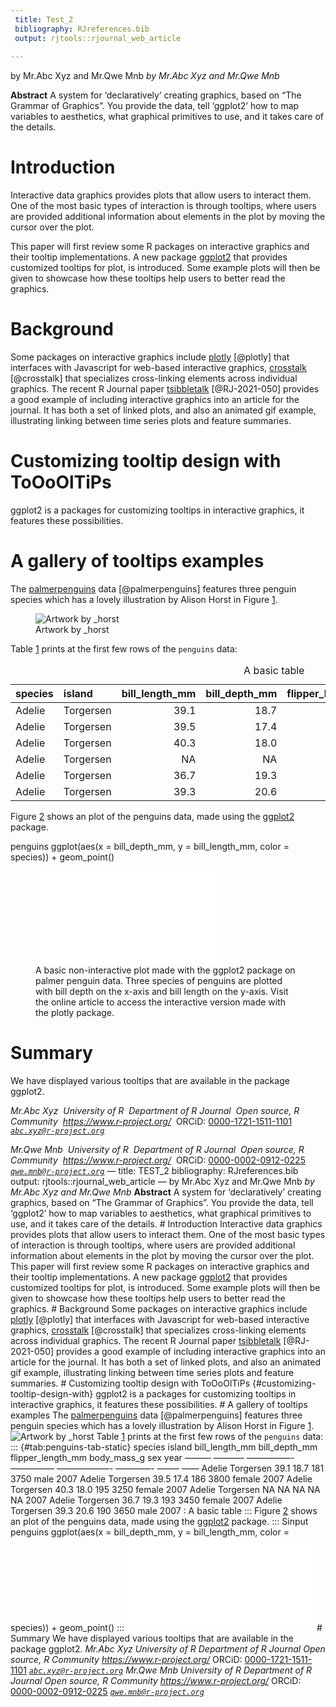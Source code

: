 ```yaml
--- 
 title: Test_2 
 bibliography: RJreferences.bib 
 output: rjtools::rjournal_web_article 
 
--- 
```

by Mr.Abc Xyz and Mr.Qwe Mnb *by Mr.Abc Xyz and Mr.Qwe Mnb* 
 
**Abstract** A system for 'declaratively' creating graphics, based on 
"The Grammar of Graphics". You provide the data, tell 'ggplot2' how to 
map variables to aesthetics, what graphical primitives to use, and it 
takes care of the details. 
 
# Introduction 
 
Interactive data graphics provides plots that allow users to interact 
them. One of the most basic types of interaction is through tooltips, 
where users are provided additional information about elements in the 
plot by moving the cursor over the plot. 
 
This paper will first review some R packages on interactive graphics and 
their tooltip implementations. A new package 
[ggplot2](https://CRAN.R-project.org/package=ggplot2) that provides 
customized tooltips for plot, is introduced. Some example plots will 
then be given to showcase how these tooltips help users to better read 
the graphics. 
 
# Background 
 
Some packages on interactive graphics include 
[plotly](https://CRAN.R-project.org/package=plotly) [@plotly] that 
interfaces with Javascript for web-based interactive graphics, 
[crosstalk](https://CRAN.R-project.org/package=crosstalk) [@crosstalk] 
that specializes cross-linking elements across individual graphics. The 
recent R Journal paper 
[tsibbletalk](https://CRAN.R-project.org/package=tsibbletalk) 
[@RJ-2021-050] provides a good example of including interactive graphics 
into an article for the journal. It has both a set of linked plots, and 
also an animated gif example, illustrating linking between time series 
plots and feature summaries. 
 
# Customizing tooltip design with ToOoOlTiPs {#customizing-tooltip-design-with} 
 
ggplot2 is a packages for customizing tooltips in interactive graphics, 
it features these possibilities. 
 
# A gallery of tooltips examples 
 
The [palmerpenguins](https://CRAN.R-project.org/package=palmerpenguins) 
data [@palmerpenguins] features three penguin species which has a lovely 
illustration by Alison Horst in Figure 
[1](#fig:penguins-alison){reference-type="ref" 
reference="fig:penguins-alison"}. 
 
![Artwork by \_horst](penguins.png){#fig:penguins-alison 
width="1\\linewidth" height="0.2\\textheight"} 
 
Table [1](#tab:penguins-tab-static){reference-type="ref" 
reference="tab:penguins-tab-static"} prints at the first few rows of the 
`penguins` data: 
 
::: {#tab:penguins-tab-static} 
  species   island        bill_length_mm   bill_depth_mm   flipper_length_mm   body_mass_g sex        year 
  --------- ----------- ---------------- --------------- ------------------- ------------- -------- ------ 
  Adelie    Torgersen               39.1            18.7                 181          3750 male       2007 
  Adelie    Torgersen               39.5            17.4                 186          3800 female     2007 
  Adelie    Torgersen               40.3            18.0                 195          3250 female     2007 
  Adelie    Torgersen                 NA              NA                  NA            NA NA         2007 
  Adelie    Torgersen               36.7            19.3                 193          3450 female     2007 
  Adelie    Torgersen               39.3            20.6                 190          3650 male       2007 
 
  : A basic table 
::: 
 
Figure [2](#fig:penguins-ggplot){reference-type="ref" 
reference="fig:penguins-ggplot"} shows an plot of the penguins data, 
made using the [ggplot2](https://CRAN.R-project.org/package=ggplot2) 
package. 
 
::: Sinput 
penguins ggplot(aes(x = bill_depth_mm, y = bill_length_mm, color = 
species)) + geom_point() 
::: 
 
![A basic non-interactive plot made with the ggplot2 package on palmer 
penguin data. Three species of penguins are plotted with bill depth on 
the x-axis and bill length on the y-axis. Visit the online article to 
access the interactive version made with the plotly 
package.](article_files/figure-latex/penguins-ggplot-1.pdf){#fig:penguins-ggplot} 
 
# Summary 
 
We have displayed various tooltips that are available in the package 
ggplot2. 
 
*Mr.Abc Xyz\ 
University of R\ 
Department of R Journal\ 
Open source, R Community\ 
<https://www.r-project.org/>\ 
*ORCiD: [0000-1721-1511-1101](https://orcid.org/0000-1721-1511-1101)*\ 
[`abc.xyz@r-project.org`](mailto:abc.xyz@r-project.org)* 
 
*Mr.Qwe Mnb\ 
University of R\ 
Department of R Journal\ 
Open source, R Community\ 
<https://www.r-project.org/>\ 
*ORCiD: [0000-0002-0912-0225](https://orcid.org/0000-0002-0912-0225)*\ 
[`qwe.mnb@r-project.org`](mailto:qwe.mnb@r-project.org)* 
--- 
 title: TEST_2 
 bibliography: RJreferences.bib 
 output: rjtools::rjournal_web_article 
---
by Mr.Abc Xyz and Mr.Qwe Mnb *by Mr.Abc Xyz and Mr.Qwe Mnb*  **Abstract** A system for 'declaratively' creating graphics, based on "The Grammar of Graphics". You provide the data, tell 'ggplot2' how to map variables to aesthetics, what graphical primitives to use, and it takes care of the details.  # Introduction  Interactive data graphics provides plots that allow users to interact them. One of the most basic types of interaction is through tooltips, where users are provided additional information about elements in the plot by moving the cursor over the plot.  This paper will first review some R packages on interactive graphics and their tooltip implementations. A new package [ggplot2](https://CRAN.R-project.org/package=ggplot2) that provides customized tooltips for plot, is introduced. Some example plots will then be given to showcase how these tooltips help users to better read the graphics.  # Background  Some packages on interactive graphics include [plotly](https://CRAN.R-project.org/package=plotly) [@plotly] that interfaces with Javascript for web-based interactive graphics, [crosstalk](https://CRAN.R-project.org/package=crosstalk) [@crosstalk] that specializes cross-linking elements across individual graphics. The recent R Journal paper [tsibbletalk](https://CRAN.R-project.org/package=tsibbletalk) [@RJ-2021-050] provides a good example of including interactive graphics into an article for the journal. It has both a set of linked plots, and also an animated gif example, illustrating linking between time series plots and feature summaries.  # Customizing tooltip design with ToOoOlTiPs {#customizing-tooltip-design-with}  ggplot2 is a packages for customizing tooltips in interactive graphics, it features these possibilities.  # A gallery of tooltips examples  The [palmerpenguins](https://CRAN.R-project.org/package=palmerpenguins) data [@palmerpenguins] features three penguin species which has a lovely illustration by Alison Horst in Figure [1](#fig:penguins-alison){reference-type="ref" reference="fig:penguins-alison"}.  ![Artwork by \_horst](penguins.png){#fig:penguins-alison width="1\\linewidth" height="0.2\\textheight"}  Table [1](#tab:penguins-tab-static){reference-type="ref" reference="tab:penguins-tab-static"} prints at the first few rows of the `penguins` data:  ::: {#tab:penguins-tab-static}   species   island        bill_length_mm   bill_depth_mm   flipper_length_mm   body_mass_g sex        year   --------- ----------- ---------------- --------------- ------------------- ------------- -------- ------   Adelie    Torgersen               39.1            18.7                 181          3750 male       2007   Adelie    Torgersen               39.5            17.4                 186          3800 female     2007   Adelie    Torgersen               40.3            18.0                 195          3250 female     2007   Adelie    Torgersen                 NA              NA                  NA            NA NA         2007   Adelie    Torgersen               36.7            19.3                 193          3450 female     2007   Adelie    Torgersen               39.3            20.6                 190          3650 male       2007    : A basic table :::  Figure [2](#fig:penguins-ggplot){reference-type="ref" reference="fig:penguins-ggplot"} shows an plot of the penguins data, made using the [ggplot2](https://CRAN.R-project.org/package=ggplot2) package.  ::: Sinput penguins ggplot(aes(x = bill_depth_mm, y = bill_length_mm, color = species)) + geom_point() :::  ![A basic non-interactive plot made with the ggplot2 package on palmer penguin data. Three species of penguins are plotted with bill depth on the x-axis and bill length on the y-axis. Visit the online article to access the interactive version made with the plotly package.](article_files/figure-latex/penguins-ggplot-1.pdf){#fig:penguins-ggplot}  # Summary  We have displayed various tooltips that are available in the package ggplot2.  *Mr.Abc Xyz\ University of R\ Department of R Journal\ Open source, R Community\ <https://www.r-project.org/>\ *ORCiD: [0000-1721-1511-1101](https://orcid.org/0000-1721-1511-1101)*\ [`abc.xyz@r-project.org`](mailto:abc.xyz@r-project.org)*  *Mr.Qwe Mnb\ University of R\ Department of R Journal\ Open source, R Community\ <https://www.r-project.org/>\ *ORCiD: [0000-0002-0912-0225](https://orcid.org/0000-0002-0912-0225)*\ [`qwe.mnb@r-project.org`](mailto:qwe.mnb@r-project.org)*